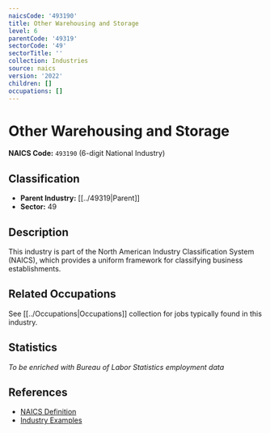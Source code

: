 ```yaml
---
naicsCode: '493190'
title: Other Warehousing and Storage
level: 6
parentCode: '49319'
sectorCode: '49'
sectorTitle: ''
collection: Industries
source: naics
version: '2022'
children: []
occupations: []
---
```

# Other Warehousing and Storage

**NAICS Code:** `493190` (6-digit National Industry)

## Classification

- **Parent Industry:** [[../49319|Parent]]
- **Sector:** 49

## Description

This industry is part of the North American Industry Classification System (NAICS), which provides a uniform framework for classifying business establishments.

## Related Occupations

See [[../Occupations|Occupations]] collection for jobs typically found in this industry.

## Statistics

*To be enriched with Bureau of Labor Statistics employment data*

## References

- [NAICS Definition](https://www.census.gov/naics/)
- [Industry Examples](https://www.census.gov/naics/2022NAICS/)
